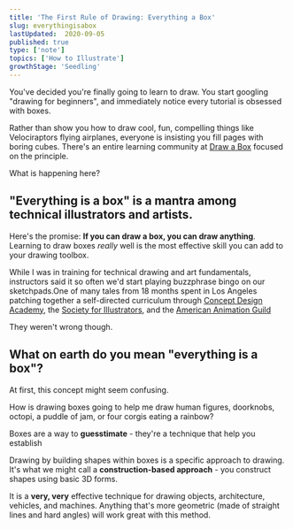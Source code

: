 ```yaml
---
title: 'The First Rule of Drawing: Everything a Box'
slug: everythingisabox
lastUpdated:  2020-09-05
published: true
type: ['note']
topics: ['How to Illustrate']
growthStage: 'Seedling'
---
```


You've decided you're finally going to learn to draw. You start googling "drawing for beginners", and immediately notice every tutorial is obsessed with boxes. 

Rather than show you how to draw cool, fun, compelling things like Velociraptors flying airplanes, everyone is insisting you fill pages with boring cubes. There's an entire  learning community at [Draw a Box](https://drawabox.com/) focused on the principle.

What is happening here?

## "Everything is a box" is a mantra among technical illustrators and artists.

Here's the promise: **If you can draw a box, you can draw anything**. Learning to draw boxes _really_ well is the most effective skill you can add to your drawing toolbox.

While I was in training for technical drawing and art fundamentals, instructors said it so often we'd start playing buzzphrase bingo on our sketchpads.<Footnote idName={1}>One of many tales from 18 months spent in Los Angeles patching together a self-directed curriculum through [Concept Design Academy](http://conceptdesignacad.com/), the [Society for Illustrators](https://si-la.org/classes/), and the [American Animation Guild](https://animationguild.org/)</Footnote>

They weren't wrong though.

## What on earth do you mean "everything is a box"?

At first, this concept might seem confusing.

How is drawing boxes going to help me draw human figures, doorknobs, octopi, a puddle of jam, or four corgis eating a rainbow?

Boxes are a way to __guesstimate__ - they're a technique that help you establish 

Drawing by building shapes within boxes is a specific approach to drawing. It's what we might call a **construction-based approach** - you construct shapes using basic 3D forms.

It is a __very, very__ effective technique for drawing objects, architecture, vehicles, and machines. Anything that's more geometric (made of straight lines and hard angles) will work great with this method.

